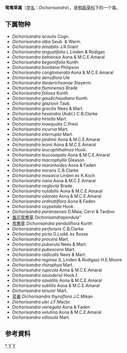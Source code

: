 {{Automatic Taxobox
| taxon = Dichorisandra
| authority = J. C. Mikan, 1820
| image = Dichorisandra thyrsiflora, RBGE 2009.jpg
| image_caption = Dichorisandra thyrsiflora 
| type species = Dichorisandra thyrsiflora
| type species authority = J.C.Mikan
| Synonyms = 
* ''Stickmannia'' <small>Neck.</small>
* ''Petaloxis'' <small>Raf.</small>
}}

'''鸳鸯草属'''（[[学名|学名]]：''Dichorisandra''），是[[鸭跖草科|鸭跖草科]]下的一个属。

==下属物种==
* ''Dichorisandra acaulis'' Cogn.
* ''Dichorisandra alba'' Seub. & Warm.
* ''Dichorisandra amabilis'' J.R.Grant
* ''Dichorisandra angustifolia'' L.Linden & Rodigas
* ''Dichorisandra bahiensis'' Aona & M.C.E.Amaral
* ''Dichorisandra begoniifolia'' Kunth
* ''Dichorisandra bonitana'' Philipson
* ''Dichorisandra conglomerata'' Aona & M.C.E.Amaral
* ''Dichorisandra densiflora'' Ule
* ''Dichorisandra diederichsanae'' Steyerm.
* ''Dichorisandra fluminensis'' Brade
* ''Dichorisandra foliosa'' Kunth
* ''Dichorisandra gaudichaudiana'' Kunth
* ''Dichorisandra glaziovii'' Taub.
* ''Dichorisandra gracilis'' Nees & Mart.
* ''Dichorisandra hexandra'' (Aubl.) C.B.Clarke
* ''Dichorisandra hirtella'' Mart.
* ''Dichorisandra inaequalis'' C.Presl
* ''Dichorisandra incurva'' Mart.
* ''Dichorisandra interrupta'' Mart.
* ''Dichorisandra jardimii'' Aona & M.C.E.Amaral
* ''Dichorisandra leonii'' Aona & M.C.E.Amaral
* ''Dichorisandra leucophthalmos'' Hook.
* ''Dichorisandra leucosepala'' Aona & M.C.E.Amaral
* ''Dichorisandra macrophylla'' Gleason
* ''Dichorisandra marantoides'' Aona & Faden
* ''Dichorisandra micans'' C.B.Clarke
* ''Dichorisandra mosaica'' Linden ex K.Koch
* ''Dichorisandra nana'' Aona & M.C.E.Amaral
* ''Dichorisandra neglecta'' Brade
* ''Dichorisandra nutabilis'' Aona & M.C.E.Amaral
* ''Dichorisandra odorata'' Aona & M.C.E.Amaral
* ''Dichorisandra ordinatiflora'' Aona & Faden
* ''Dichorisandra oxypetala'' Hook.
* ''Dichorisandra paranaensis'' D.Maia, Cervi & Tardivo
* [[垂花鸳鸯草|垂花鸳鸯草]] ''Dichorisandra''pendula''
* [[鸳鸯草|鸳鸯草]] ''Dichorisandra'' penduliflora Kunth
* ''Dichorisandra perforans'' C.B.Clarke
* ''Dichorisandra picta'' G.Lodd. ex Bosse
* ''Dichorisandra procera'' Mart.
* ''Dichorisandra puberula'' Nees & Mart.
* ''Dichorisandra pubescens'' Mart.
* ''Dichorisandra radicalis'' Nees & Mart.
* ''Dichorisandra reginae'' (L.Linden & Rodigas) H.E.Moore
* ''Dichorisandra rhizophya'' Mart.
* ''Dichorisandra rupicola'' Aona & M.C.E.Amaral
* ''Dichorisandra saundersii'' Hook.f.
* ''Dichorisandra saxatilis'' Aona & M.C.E.Amaral
* ''Dichorisandra subtilis'' Aona & M.C.E.Amaral
* ''Dichorisandra tenuior'' Mart.
* [[蓝姜|蓝姜]] ''Dichorisandra thyrsiflora'' J.C.Mikan
* ''Dichorisandra ulei'' J.F.Macbr.
* ''Dichorisandra variegata'' Aona & Faden
* ''Dichorisandra velutina'' Aona & M.C.E.Amaral
* ''Dichorisandra villosula'' Mart.

==参考資料==
{{reflist}}

{{taxonbar}}
[[Category:_鸳鸯草属|*]]
[[Category:_鸭跖草科|Y]]
[[Category:_1820年描述的分类群|Y]]